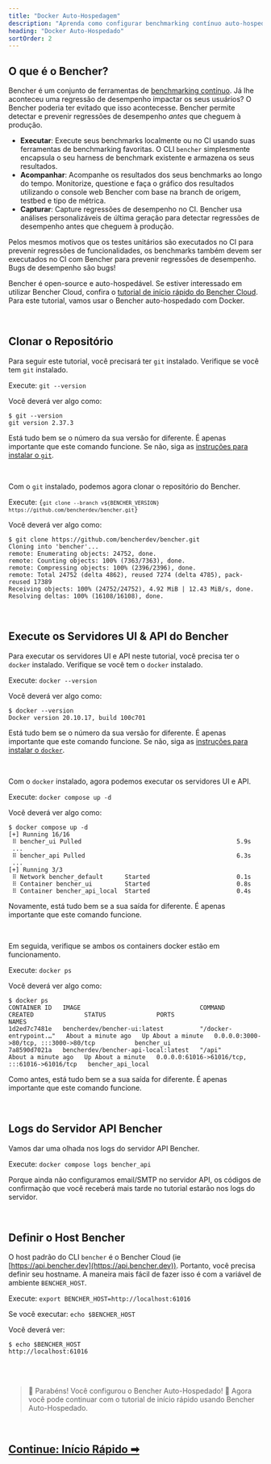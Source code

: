 ```yaml
---
title: "Docker Auto-Hospedagem"
description: "Aprenda como configurar benchmarking contínuo auto-hospedado com Bencher"
heading: "Docker Auto-Hospedado"
sortOrder: 2
---
```



## O que é o Bencher?

Bencher é um conjunto de ferramentas de [benchmarking contínuo](/docs/explanation/continuous-benchmarking).
Já lhe aconteceu uma regressão de desempenho impactar os seus usuários?
O Bencher poderia ter evitado que isso acontecesse.
Bencher permite detectar e prevenir regressões de desempenho _antes_ que cheguem à produção.

- **Executar**: Execute seus benchmarks localmente ou no CI usando suas ferramentas de benchmarking favoritas. O CLI `bencher` simplesmente encapsula o seu harness de benchmark existente e armazena os seus resultados.
- **Acompanhar**: Acompanhe os resultados dos seus benchmarks ao longo do tempo. Monitorize, questione e faça o gráfico dos resultados utilizando o console web Bencher com base na branch de origem, testbed e tipo de métrica.
- **Capturar**: Capture regressões de desempenho no CI. Bencher usa análises personalizáveis de última geração para detectar regressões de desempenho antes que cheguem à produção.

Pelos mesmos motivos que os testes unitários são executados no CI para prevenir regressões de funcionalidades, os benchmarks também devem ser executados no CI com Bencher para prevenir regressões de desempenho. Bugs de desempenho são bugs!

Bencher é open-source e auto-hospedável.
Se estiver interessado em utilizar Bencher Cloud, confira o [tutorial de início rápido do Bencher Cloud](/docs/tutorial/quick-start).
Para este tutorial, vamos usar o Bencher auto-hospedado com Docker.

<br />

## Clonar o Repositório

Para seguir este tutorial, você precisará ter `git` instalado.
Verifique se você tem `git` instalado.

Execute: `git --version`

Você deverá ver algo como:

```
$ git --version
git version 2.37.3
```

Está tudo bem se o número da sua versão for diferente.
É apenas importante que este comando funcione.
Se não, siga as [instruções para instalar o `git`](https://git-scm.com/book/en/v2/Getting-Started-Installing-Git).

<br />

Com o `git` instalado, podemos agora clonar o repositório do Bencher.

Execute: <code>{`git clone --branch v${BENCHER_VERSION} https://github.com/bencherdev/bencher.git`}</code>

Você deverá ver algo como:

```
$ git clone https://github.com/bencherdev/bencher.git
Cloning into 'bencher'...
remote: Enumerating objects: 24752, done.
remote: Counting objects: 100% (7363/7363), done.
remote: Compressing objects: 100% (2396/2396), done.
remote: Total 24752 (delta 4862), reused 7274 (delta 4785), pack-reused 17389
Receiving objects: 100% (24752/24752), 4.92 MiB | 12.43 MiB/s, done.
Resolving deltas: 100% (16108/16108), done.
```

<br />

## Execute os Servidores UI & API do Bencher

Para executar os servidores UI e API neste tutorial, você precisa ter o `docker` instalado.
Verifique se você tem o `docker` instalado.

Execute: `docker --version`

Você deverá ver algo como:

```
$ docker --version
Docker version 20.10.17, build 100c701
```

Está tudo bem se o número da sua versão for diferente. É apenas importante que este comando funcione.
Se não, siga as [instruções para instalar o `docker`](https://docs.docker.com/get-docker/).

<br />

Com o `docker` instalado, agora podemos executar os servidores UI e API.

Execute: `docker compose up -d`

Você deverá ver algo como:

```
$ docker compose up -d
[+] Running 16/16
 ⠿ bencher_ui Pulled                                           5.9s
 ...
 ⠿ bencher_api Pulled                                          6.3s
 ...
[+] Running 3/3
 ⠿ Network bencher_default      Started                        0.1s
 ⠿ Container bencher_ui         Started                        0.8s
 ⠿ Container bencher_api_local  Started                        0.4s
```

Novamente, está tudo bem se a sua saída for diferente. É apenas importante que este comando funcione.

<br />

Em seguida, verifique se ambos os containers docker estão em funcionamento.

Execute: `docker ps`

Você deverá ver algo como:

```
$ docker ps
CONTAINER ID   IMAGE                                 COMMAND                  CREATED              STATUS              PORTS                                           NAMES
1d2ed7c7481e   bencherdev/bencher-ui:latest          "/docker-entrypoint.…"   About a minute ago   Up About a minute   0.0.0.0:3000->80/tcp, :::3000->80/tcp           bencher_ui
7a8590d7021a   bencherdev/bencher-api-local:latest   "/api"                   About a minute ago   Up About a minute   0.0.0.0:61016->61016/tcp, :::61016->61016/tcp   bencher_api_local
```

Como antes, está tudo bem se a sua saída for diferente. É apenas importante que este comando funcione.


<br />

## Logs do Servidor API Bencher

Vamos dar uma olhada nos logs do servidor API Bencher.

Execute: `docker compose logs bencher_api`

Porque ainda não configuramos email/SMTP no servidor API,
os códigos de confirmação que você receberá mais tarde no tutorial estarão nos logs do servidor.

<br />

## Definir o Host Bencher

O host padrão do CLI `bencher` é o Bencher Cloud (ie [https://api.bencher.dev](https://api.bencher.dev)).
Portanto, você precisa definir seu hostname. A maneira mais fácil de fazer isso é com a variável de ambiente `BENCHER_HOST`.

Execute: `export BENCHER_HOST=http://localhost:61016`

Se você executar: `echo $BENCHER_HOST`

Você deverá ver:

```
$ echo $BENCHER_HOST
http://localhost:61016
```

<br />
<br />

> 🐰 Parabéns! Você configurou o Bencher Auto-Hospedado! 🎉
> Agora você pode continuar com o tutorial de início rápido usando Bencher Auto-Hospedado.

<br />

<h2><a href="/docs/tutorial/quick-start">Continue: Início Rápido ➡</a></h2>
